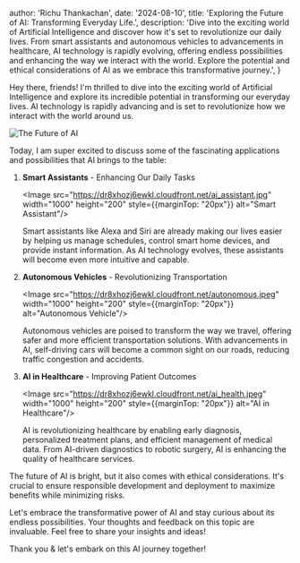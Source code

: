
  author: 'Richu Thankachan',
  date: '2024-08-10',
  title: 'Exploring the Future of AI: Transforming Everyday Life.',
  description:
    'Dive into the exciting world of Artificial Intelligence and discover how it\'s set to revolutionize our daily lives. From smart assistants and autonomous vehicles to advancements in healthcare, AI technology is rapidly evolving, offering endless possibilities and enhancing the way we interact with the world. Explore the potential and ethical considerations of AI as we embrace this transformative journey.',
}


Hey there, friends! I'm thrilled to dive into the exciting world of Artificial Intelligence and explore its incredible potential in transforming our everyday lives. AI technology is rapidly advancing and is set to revolutionize how we interact with the world around us.

![The Future of AI](https://dr8xhozj6ewkl.cloudfront.net/future_of_ai.jpeg)

Today, I am super excited to discuss some of the fascinating applications and possibilities that AI brings to the table:

1. **Smart Assistants** - Enhancing Our Daily Tasks

   <Image src="https://dr8xhozj6ewkl.cloudfront.net/ai_assistant.jpg" width="1000" height="200" style={{marginTop: "20px"}} alt="Smart Assistant"/>

   Smart assistants like Alexa and Siri are already making our lives easier by helping us manage schedules, control smart home devices, and provide instant information. As AI technology evolves, these assistants will become even more intuitive and capable.

2. **Autonomous Vehicles** - Revolutionizing Transportation

   <Image src="https://dr8xhozj6ewkl.cloudfront.net/autonomous.jpeg" width="1000" height="200" style={{marginTop: "20px"}} alt="Autonomous Vehicle"/>

   Autonomous vehicles are poised to transform the way we travel, offering safer and more efficient transportation solutions. With advancements in AI, self-driving cars will become a common sight on our roads, reducing traffic congestion and accidents.

3. **AI in Healthcare** - Improving Patient Outcomes

   <Image src="https://dr8xhozj6ewkl.cloudfront.net/ai_health.jpeg" width="1000" height="200" style={{marginTop: "20px"}} alt="AI in Healthcare"/>

   AI is revolutionizing healthcare by enabling early diagnosis, personalized treatment plans, and efficient management of medical data. From AI-driven diagnostics to robotic surgery, AI is enhancing the quality of healthcare services.

The future of AI is bright, but it also comes with ethical considerations. It's crucial to ensure responsible development and deployment to maximize benefits while minimizing risks.

Let's embrace the transformative power of AI and stay curious about its endless possibilities. Your thoughts and feedback on this topic are invaluable. Feel free to share your insights and ideas!

Thank you & let's embark on this AI journey together!
